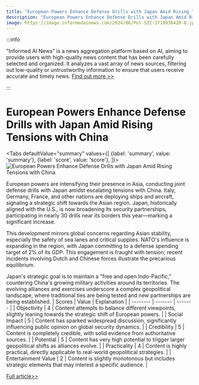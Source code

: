 ```yaml
---
title: "European Powers Enhance Defense Drills with Japan Amid Rising Tensions with China"
description: "European Powers Enhance Defense Drills with Japan Amid Rising Tensions with China"
image: https://image.informedainews.com/2024/06/Pol-SII-1718936420-0.jpg
---
```



:::info

"Informed AI News" is a news aggregation platform based on AI, aiming to provide users with high-quality news content that has been carefully selected and organized. It analyzes a vast array of news sources, filtering out low-quality or untrustworthy information to ensure that users receive accurate and timely news.  [Find out more >>](/)

:::

# European Powers Enhance Defense Drills with Japan Amid Rising Tensions with China


<Tabs
	defaultValue="summary"
	values={[
	{label: 'summary', value: 'summary'},
	{label: 'score', value: 'score'},
]}>
<TabItem value="summary">
<img
  src="https://image.informedainews.com/2024/06/Pol-SII-1718936420-0.jpg"
  alt="European Powers Enhance Defense Drills with Japan Amid Rising Tensions with China"
/>



European powers are intensifying their presence in Asia, conducting joint defense drills with Japan amidst escalating tensions with China. Italy, Germany, France, and other nations are deploying ships and aircraft, signaling a strategic shift towards the Asian region. Japan, historically aligned with the U.S., is now broadening its security partnerships, participating in nearly 30 drills near its borders this year—marking a significant increase.

This development mirrors global concerns regarding Asian stability, especially the safety of sea lanes and critical supplies. NATO's influence is expanding in the region, with Japan committing to a defense spending target of 2% of its GDP. This engagement is fraught with tension; recent incidents involving Dutch and Chinese forces illustrate the precarious equilibrium.

Japan's strategic goal is to maintain a "free and open Indo-Pacific," countering China's growing military activities around its territories. The evolving alliances and exercises underscore a complex geopolitical landscape, where traditional ties are being tested and new partnerships are being established.
</TabItem>
<TabItem value="score">
	| Scores     | Value   | Explanation |
	| -------- | ------- | ------- |
	| Objectivity  | 4    | Content attempts to balance different viewpoints, slightly leaning towards the strategic shift of European powers.    |
	| Social Impact | 5     | Content has sparked widespread discussion, significantly influencing public opinion on global security dynamics.    |
	| Credibility    | 5    | Content is completely credible, with solid evidence from authoritative sources.    |
	| Potential    | 5    | Content has very high potential to trigger larger geopolitical shifts as alliances evolve.    |
	| Practicality    | 4    | Content is highly practical, directly applicable to real-world geopolitical strategies.    |
	| Entertainment Value    | 2    | Content is slightly monotonous but includes strategic elements that may interest a specific audience.    |
</TabItem>
</Tabs>

[Full article>>](https://asia.nikkei.com/Politics/Defense/European-powers-step-up-air-sea-drills-in-Japan-s-backyard-and-China-s)
